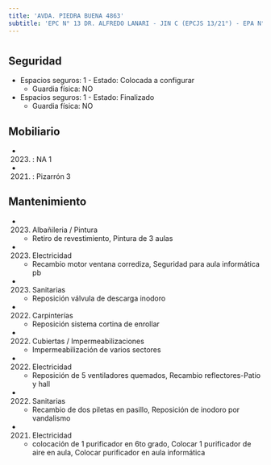 ```yaml
---
title: 'AVDA. PIEDRA BUENA 4863'
subtitle: 'EPC N° 13 DR. ALFREDO LANARI - JIN C (EPCJS 13/21°) - EPA N° 13 DR. ALFREDO LANARI'
---
```


#


## Seguridad

*  Espacios seguros: 1 - Estado: Colocada a configurar 
    + Guardia física: NO

*  Espacios seguros: 1 - Estado: Finalizado 
    + Guardia física: NO





## Mobiliario

*  (2023) : NA 1 

*  (2021) : Pizarrón 3 





## Mantenimiento

*  (2023) Albañileria / Pintura 
    + Retiro de revestimiento, Pintura de 3 aulas

*  (2023) Electricidad 
    + Recambio motor ventana corrediza, Seguridad para aula informática pb

*  (2023) Sanitarias 
    + Reposición  válvula de descarga inodoro

*  (2022) Carpinterías 
    + Reposición sistema cortina de enrollar

*  (2022) Cubiertas / Impermeabilizaciones 
    + Impermeabilización de varios sectores

*  (2022) Electricidad 
    + Reposición de 5 ventiladores quemados, Recambio reflectores-Patio y hall

*  (2022) Sanitarias 
    + Recambio de dos piletas en pasillo, Reposición de inodoro por vandalismo

*  (2021) Electricidad 
    + colocación de 1 purificador en 6to grado, Colocar 1 purificador de aire en aula, Colocar purificador en aula informática



